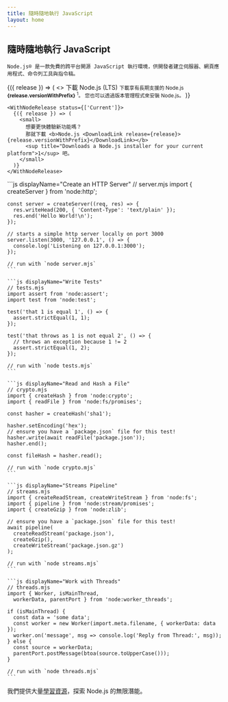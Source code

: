 ```yaml
---
title: 隨時隨地執行 JavaScript
layout: home
---
```


<section>
  <WithBadgeGroup section="index" />

  <div>
    <h1 className="special">隨時隨地執行 JavaScript</h1>

    Node.js® 是一款免費的跨平台開源 JavaScript 執行環境，供開發者建立伺服器、網頁應用程式、命令列工具與指令稿。
  </div>

  <div>
    <WithNodeRelease status={['LTS']}>
      {({ release }) => (
        <>
          <DownloadButton release={release}>下載 Node.js (LTS)</DownloadButton>
          <small>
            下載享有長期支援的 Node.js <b>{release.versionWithPrefix}</b>
            <sup title="下載適用您的平台的 Node.js 安裝程式">1</sup>。
            您也可以透過<Link href="/download">版本管理程式</Link>來安裝 Node.js。
          </small>
        </>
      )}
    </WithNodeRelease>

    <WithNodeRelease status={['Current']}>
      {({ release }) => (
        <small>
          想要更快體驗新功能嗎？
          那就下載 <b>Node.js <DownloadLink release={release}>{release.versionWithPrefix}</DownloadLink></b>
          <sup title="Downloads a Node.js installer for your current platform">1</sup> 吧。
        </small>
      )}
    </WithNodeRelease>
  </div>
</section>

<section>
  <div>
    ```js displayName="Create an HTTP Server"
    // server.mjs
    import { createServer } from 'node:http';

    const server = createServer((req, res) => {
      res.writeHead(200, { 'Content-Type': 'text/plain' });
      res.end('Hello World!\n');
    });

    // starts a simple http server locally on port 3000
    server.listen(3000, '127.0.0.1', () => {
      console.log('Listening on 127.0.0.1:3000');
    });

    // run with `node server.mjs`
    ```

    ```js displayName="Write Tests"
    // tests.mjs
    import assert from 'node:assert';
    import test from 'node:test';

    test('that 1 is equal 1', () => {
      assert.strictEqual(1, 1);
    });

    test('that throws as 1 is not equal 2', () => {
      // throws an exception because 1 != 2
      assert.strictEqual(1, 2);
    });

    // run with `node tests.mjs`
    ```

    ```js displayName="Read and Hash a File"
    // crypto.mjs
    import { createHash } from 'node:crypto';
    import { readFile } from 'node:fs/promises';

    const hasher = createHash('sha1');

    hasher.setEncoding('hex');
    // ensure you have a `package.json` file for this test!
    hasher.write(await readFile('package.json'));
    hasher.end();

    const fileHash = hasher.read();

    // run with `node crypto.mjs`
    ```

    ```js displayName="Streams Pipeline"
    // streams.mjs
    import { createReadStream, createWriteStream } from 'node:fs';
    import { pipeline } from 'node:stream/promises';
    import { createGzip } from 'node:zlib';

    // ensure you have a `package.json` file for this test!
    await pipeline(
      createReadStream('package.json'),
      createGzip(),
      createWriteStream('package.json.gz')
    );

    // run with `node streams.mjs`
    ```

    ```js displayName="Work with Threads"
    // threads.mjs
    import { Worker, isMainThread,
      workerData, parentPort } from 'node:worker_threads';

    if (isMainThread) {
      const data = 'some data';
      const worker = new Worker(import.meta.filename, { workerData: data });
      worker.on('message', msg => console.log('Reply from Thread:', msg));
    } else {
      const source = workerData;
      parentPort.postMessage(btoa(source.toUpperCase()));
    }

    // run with `node threads.mjs`
    ```
  </div>

  我們提供大量[學習資源](/learn)，探索 Node.js 的無限潛能。
</section>
